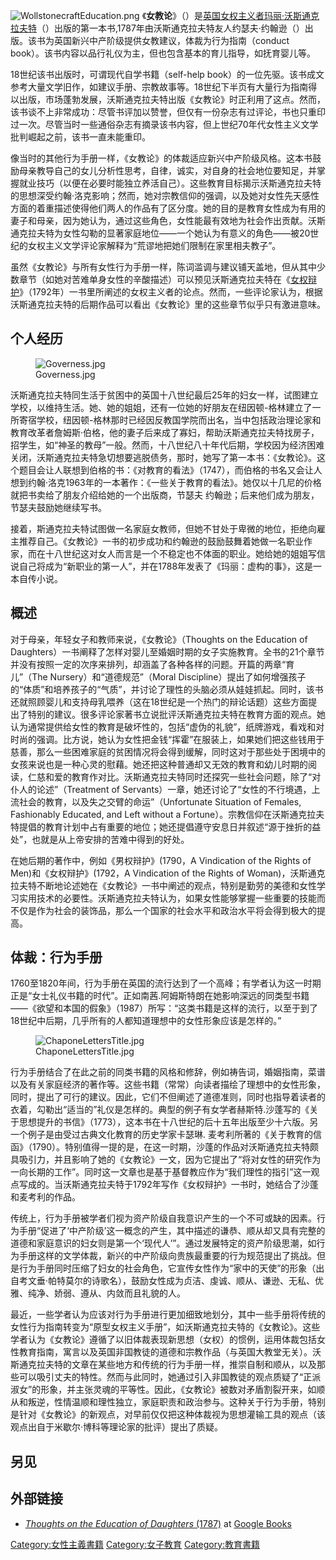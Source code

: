 [[File:WollstonecraftEducation.png|thumb]]
《'''女教论'''》（{{lang-en|''Thoughts on the education of daughters: with reflections on female conduct, in the more important duties of life''}}）是[[英国|英国]][[女权主义者|女权主义者]][[玛丽·沃斯通克拉夫特|玛丽·沃斯通克拉夫特]]（{{lang|en|Mary Wollstonecraft}}）出版的第一本书,1787年由沃斯通克拉夫特友人约瑟夫·约翰逊（{{lang|en|Joseph Johnson}}）出版。该书为英国新兴中产阶级提供女教建议，体裁为行为指南（conduct book）。该书内容以品行礼仪为主，但也包含基本的育儿指导，如抚育婴儿等。

18世纪该书出版时，可谓现代自学书籍（self-help book）的一位先驱。该书成文参考大量文学旧作，如建议手册、宗教故事等。18世纪下半页有大量行为指南得以出版，市场蓬勃发展，沃斯通克拉夫特出版《女教论》时正利用了这点。然而，该书谈不上非常成功：尽管书评加以赞誉，但仅有一份杂志有过评论，书也只重印过一次。尽管当时一些通俗杂志有摘录该书内容，但上世纪70年代女性主义文学批判崛起之前，该书一直未能重印。

像当时的其他行为手册一样，《女教论》的体裁适应新兴中产阶级风格。这本书鼓励母亲教导自己的女儿分析性思考，自律，诚实，对自身的社会地位要知足，并掌握就业技巧（以便在必要时能独立养活自己）。这些教育目标揭示沃斯通克拉夫特的思想深受约翰·洛克影响；然而，她对宗教信仰的强调，以及她对女性先天感性方面的着重描述使得他们两人的作品有了区分度。她的目的是教育女性成为有用的妻子和母亲，因为她认为，通过这些角色，女性能最有效地为社会作出贡献。沃斯通克拉夫特为女性勾勒的显著家庭地位——一个她认为有意义的角色——被20世纪的女权主义文学评论家解释为“荒谬地把她们限制在家里相夫教子”。

虽然《女教论》与所有女性行为手册一样，陈词滥调与建议铺天盖地，但从其中少数章节（如她对苦难单身女性的辛酸描述）可以预见沃斯通克拉夫特在《[[女权辩护|女权辩护]]》（1792年）一书里所阐述的女权主义者的论点。然而，一些评论家认为，根据沃斯通克拉夫特的后期作品可以看出《女教论》里的这些章节似乎只有激进意味。

==个人经历==
[[File:Governess.jpg|thumb]]

沃斯通克拉夫特同生活于贫困中的英国十八世纪最后25年的妇女一样，试图建立学校，以维持生活。她、她的姐姐，还有一位她的好朋友在纽因顿-格林建立了一所寄宿学校，纽因顿-格林那时已经因反教国学院而出名，当中包括政治理论家和教育改革者詹姆斯·伯格，他的妻子后来成了寡妇，帮助沃斯通克拉夫特找房子，招学生，如“神圣的教母”一般。然而，十八世纪八十年代后期，学校因为经济困难关闭，沃斯通克拉夫特急切想要逃脱债务，那时，她写了第一本书：《女教论》。这个题目会让人联想到伯格的书：《对教育的看法》（1747），而伯格的书名又会让人想到约翰·洛克1963年的一本著作：《一些关于教育的看法》。她仅以十几尼的价格就把书卖给了朋友介绍给她的一个出版商，节瑟夫 约翰逊；后来他们成为朋友，节瑟夫鼓励她继续写书。

接着，斯通克拉夫特试图做一名家庭女教师，但她不甘处于卑微的地位，拒绝向雇主推荐自己。《女教论》一书的初步成功和约翰逊的鼓励鼓舞着她做一名职业作家，而在十八世纪这对女人而言是一个不稳定也不体面的职业。她给她的姐姐写信说自己将成为“新职业的第一人”，并在1788年发表了《玛丽：虚构的事》，这是一本自传小说。

==概述==
对于母亲，年轻女子和教师来说，《女教论》（Thoughts on the Education of Daughters）一书阐释了怎样对婴儿至婚姻时期的女子实施教育。全书的21个章节并没有按照一定的次序来排列，却涵盖了各种各样的问题。开篇的两章“育儿”（The Nursery）和“道德规范”（Moral Discipline）提出了如何增强孩子的“体质”和培养孩子的“气质”，并讨论了理性的头脑必须从娃娃抓起。同时，该书还就照顾婴儿和支持母乳喂养（这在18世纪是一个热门的辩论话题）这些方面提出了特别的建议。很多评论家著书立说批评沃斯通克拉夫特在教育方面的观点。她认为通常提供给女性的教育是破坏性的，包括“虚伪的礼貌”，纸牌游戏，看戏和对时尚的强调。比方说，她认为女性把金钱“挥霍”在服装上，如果她们把这些钱用于慈善，那么一些困难家庭的贫困情况将会得到缓解，同时这对于那些处于困境中的女孩来说也是一种心灵的慰藉。她还把这种普通却又无效的教育和幼儿时期的阅读，仁慈和爱的教育作对比。沃斯通克拉夫特同时还探究一些社会问题，除了“对仆人的论述”（Treatment of Servants）一章，她还讨论了“女性的不行境遇，上流社会的教育，以及失之交臂的命运”（Unfortunate Situation of Females, Fashionably Educated, and Left without a Fortune）。宗教信仰在沃斯通克拉夫特提倡的教育计划中占有重要的地位；她还提倡遵守安息日并叙述“源于挫折的益处”，也就是从上帝安排的苦难中得到的好处。

在她后期的著作中，例如《男权辩护》(1790，A Vindication of the Rights of Men)和《女权辩护》(1792，A Vindication of the Rights of Woman)，沃斯通克拉夫特不断地论述她在《女教论》一书中阐述的观点，特别是勤劳的美德和女性学习实用技术的必要性。沃斯通克拉夫特认为，如果女性能够掌握一些重要的技能而不仅是作为社会的装饰品，那么一个国家的社会水平和政治水平将会得到极大的提高。

==体裁：行为手册==

1760至1820年间，行为手册在英国的流行达到了一个高峰；有学者认为这一时期正是“女士礼仪书籍的时代”。正如南茜.阿姆斯特朗在她影响深远的同类型书籍——《欲望和本国的假象》（1987）所写：“这类书籍是这样的流行，以至于到了18世纪中后期，几乎所有的人都知道理想中的女性形象应该是怎样的。”

[[Image:ChaponeLettersTitle.jpg|thumb]]

行为手册结合了在此之前的同类书籍的风格和修辞，例如祷告词，婚姻指南，菜谱以及有关家庭经济的著作等。这些书籍（常常）向读者描绘了理想中的女性形象，同时，提出了可行的建议。因此，它们不但阐述了道德准则，同时也指导着读者的衣着，勾勒出“适当的”礼仪是怎样的。典型的例子有女学者赫斯特.沙蓬写的《关于思想提升的书信》（1773），这本书在十八世纪的后十五年出版至少十六版。另一个例子是由受过古典文化教育的历史学家卡瑟琳. 麦考利所著的《关于教育的信函》（1790）。特别值得一提的是，在这一时期，沙蓬的作品对沃斯通克拉夫特颇具吸引力，并且影响了她的《女教论》一文，因为它提出了“将对女性的研究作为一向长期的工作”。同时这一文章也是基于基督教应作为“我们理性的指引”这一观点写成的。当沃斯通克拉夫特于1792年写作《女权辩护》一书时，她结合了沙蓬和麦考利的作品。

传统上，行为手册被学者们视为资产阶级自我意识产生的一个不可或缺的因素。行为手册“促进了‘中产阶级’这一概念的产生，其中描述的谦恭、顺从却又具有完整的道德和家庭意识的妇女则是第一个‘现代人’”。通过发展特定的资产阶级思潮，如行为手册这样的文学体裁，新兴的中产阶级向贵族最重要的行为规范提出了挑战。但是行为手册同时压缩了妇女的社会角色，它宣传女性作为“家中的天使”的形象（出自考文垂·帕特莫尔的诗歌名），鼓励女性成为贞洁、虔诚、顺从、谦逊、无私、优雅、纯净、娇弱、遵从、内敛而且礼貌的人。

最近，一些学者认为应该对行为手册进行更加细致地划分，其中一些手册将传统的女性行为指南转变为“原型女权主义手册”，如沃斯通克拉夫特的《女教论》。这些学者认为《女教论》遵循了以旧体裁表现新思想（女权）的惯例，运用体裁包括女性教育指南，寓言以及英国非国教徒的道德和宗教作品（与英国大教堂无关）。沃斯通克拉夫特的文章在某些地方和传统的行为手册一样，推崇自制和顺从，以及那些可以吸引丈夫的特性。然而与此同时，她通过引入非国教徒的观点质疑了“正派淑女”的形象，并主张灵魂的平等性。因此，《女教论》被数对矛盾割裂开来，如顺从和叛逆，性情温顺和理性独立，家庭职责和政治参与。这种关于行为手册，特别是针对《女教论》的新观点，对早前仅仅把这种体裁视为思想灌输工具的观点（该观点出自于米歇尔·博科等理论家的批评）提出了质疑。

==另见==
{{Portal bar|女权主义|书籍}}

==外部链接==
* [http://books.google.com/books?id=hVIJAAAAQAAJ ''Thoughts on the Education of Daughters'' (1787)] at [[Google_Books|Google Books]]

[[Category:女性主義書籍|Category:女性主義書籍]]
[[Category:女子教育|Category:女子教育]]
[[Category:教育書籍|Category:教育書籍]]